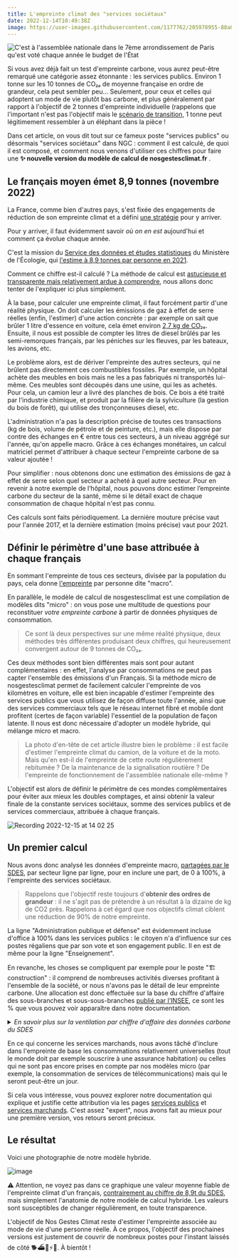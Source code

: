 ---
title: L'empreinte climat des "services sociétaux"
date: 2022-12-14T10:49:38Z
image: https://user-images.githubusercontent.com/1177762/205978955-88a0ad61-244c-4afb-89a9-600eef3a5f1c.jpg
---

![C'est à l'assemblée nationale dans le 7ème arrondissement de Paris qu'est voté chaque année le budget de l'État](https://user-images.githubusercontent.com/1177762/205978955-88a0ad61-244c-4afb-89a9-600eef3a5f1c.jpg)

Si vous avez déjà fait un test d'empreinte carbone, vous aurez peut-être remarqué une catégorie assez étonnante : les services publics. Environ 1 tonne sur les 10 tonnes de CO₂ₑ de moyenne française en ordre de grandeur, cela peut sembler peu... Seulement, pour ceux et celles qui adoptent un mode de vie plutôt bas carbone, et plus généralement par rapport à l'objectif de 2 tonnes d'empreinte individuelle (rappelons que l'important n'est pas l'objectif mais le [scénario de transition](https://nosgestesclimat.fr/blog/budget), 1 tonne peut légitimement ressembler à un éléphant dans la pièce !

Dans cet article, on vous dit tout sur ce fameux poste \"services publics\" ou désormais \"services sociétaux\" dans NGC : comment il est calculé, de quoi il est composé, et comment nous venons d'utiliser ces chiffres pour faire une **✨ nouvelle version du modèle de calcul de nosgestesclimat.fr** .

## Le français moyen émet 8,9 tonnes (novembre 2022)

La France, comme bien d'autres pays, s'est fixée des engagements de réduction de son empreinte climat et a défini [une stratégie](https://www.ecologie.gouv.fr/strategie-nationale-bas-carbone-snbc) pour y arriver.

Pour y arriver, il faut évidemment savoir _où on en est_ aujourd'hui et comment ça évolue chaque année.

C'est la mission du [Service des données et études statistiques](https://www.statistiques.developpement-durable.gouv.fr/) du Ministère de l'Écologie, qui [l'estime à 8,9 tonnes par personne en 2021](https://www.statistiques.developpement-durable.gouv.fr/lempreinte-carbone-de-la-france-de-1995-2021?rubrique=27&dossier=1286).

Comment ce chiffre est-il calculé ? La méthode de calcul est [astucieuse et transparente mais relativement ardue à comprendre](https://github.com/incubateur-ademe/nosgestesclimat-site/files/9980633/methodologie_empreinte_carbone_octobre2021_0.pdf), nous allons donc tenter de l'expliquer ici plus simplement.

À la base, pour calculer une empreinte climat, il faut forcément partir d'une réalité physique. On doit calculer les émissions de gaz à effet de serre réelles (enfin, l'estimer) d'une action concrète : par exemple on sait que brûler 1 litre d'essence en voiture, cela émet environ [2,7 kg de CO₂ₑ](https://nosgestesclimat.fr/documentation/transport/voiture/thermique/empreinte-au-litre). Ensuite, il nous est possible de compter les litres de diesel brûlés par les semi-remorques français, par les péniches sur les fleuves, par les bateaux, les avions, etc.

Le problème alors, est de dériver l'empreinte des autres secteurs, qui ne brûlent pas directement ces combustibles fossiles. Par exemple, un hôpital achète des meubles en bois mais ne les a pas fabriqués ni transportés lui-même. Ces meubles sont découpés dans une usine, qui les as achetés. Pour cela, un camion leur a livré des planches de bois. Ce bois a été traité par l'industrie chimique, et produit par la filière de la sylviculture (la gestion du bois de forêt), qui utilise des tronçonneuses diesel, etc.

L'administration n'a pas la description précise de toutes ces transactions (kg de bois, volume de pétrole et de peinture, etc.), mais elle dispose par contre des échanges en € entre tous ces secteurs, à un niveau aggrégé sur l'année, qu'on appelle macro. Grâce à ces échanges monétaires, un calcul matriciel permet d'attribuer à chaque secteur l'empreinte carbone de sa valeur ajoutée !

Pour simplifier : nous obtenons donc une estimation des émissions de gaz à effet de serre selon quel secteur a acheté à quel autre secteur. Pour en revenir à notre exemple de l’hôpital, nous pouvons donc estimer l’empreinte carbone du secteur de la santé, même si le détail exact de chaque consommation de chaque hôpital n'est pas connu.

Ces calculs sont faits périodiquement. La dernière mouture précise vaut pour l'année 2017, et la dernière estimation (moins précise) vaut pour 2021.

## Définir le périmètre d'une base attribuée à chaque français

En sommant l'empreinte de tous ces secteurs, divisée par la population du pays, cela donne [l'empreinte](https://nosgestesclimat.fr/documentation/empreinte-SDES) par personne dite \"macro\".

En parallèle, le modèle de calcul de nosgestesclimat est une compilation de modèles dits \"micro\" : on vous pose une multitude de questions pour reconstituer _votre empreinte carbone_ à partir de données physiques de consommation.

> Ce sont là deux perspectives sur une même réalité physique, deux méthodes très différentes produisant deux chiffres, qui heureusement convergent autour de 9 tonnes de CO₂ₑ.

Ces deux méthodes sont bien différentes mais sont pour autant complémentaires : en effet, l'analyse par consommations ne peut pas capter l'ensemble des émissions d'un Français. Si la méthode micro de nosgestesclimat permet de facilement calculer l'empreinte de vos kilomètres en voiture, elle est bien incapable d'estimer l'empreinte des services publics que vous utilisez de façon diffuse toute l'année, ainsi que des services commerciaux tels que le réseau internet fibré et mobile dont profitent (certes de façon variable) l'essentiel de la population de façon latente. Il nous est donc nécessaire d'adopter un modèle hybride, qui mélange micro et macro.

> La photo d'en-tête de cet article illustre bien le problème : il est facile d'estimer l'empreinte climat du camion, de la voiture et de la moto. Mais qu'en est-il de l'empreinte de cette route régulièrement rebitumée ? De la maintenance de la signalisation routière ? De l'empreinte de fonctionnement de l'assemblée nationale elle-même ?

L'objectif est alors de définir le périmètre de ces mondes complémentaires pour éviter aux mieux les doubles comptages, et ainsi obtenir la valeur finale de la constante services sociétaux, somme des services publics et de services commerciaux, attribuée à chaque français.

![Recording 2022-12-15 at 14 02 25](https://user-images.githubusercontent.com/1177762/207865812-a37bbe96-2acd-4f0b-b9b5-ed64e93597da.gif)

## Un premier calcul

Nous avons donc analysé les données d'empreinte macro, [partagées par le SDES](https://www.statistiques.developpement-durable.gouv.fr/la-decomposition-de-lempreinte-carbone-de-la-demande-finale-de-la-france-par-postes-de-consommation), par secteur ligne par ligne, pour en inclure une part, de 0 à 100%, à l'empreinte des services sociétaux.

> Rappelons que l'objectif reste toujours d'**obtenir des ordres de grandeur** : il ne s'agit pas de prétendre à un résultat à la dizaine de kg de CO2 près. Rappelons à cet égard que nos objectifs climat ciblent une réduction de 90% de notre empreinte.

La ligne \"Administration publique et défense\" est évidemment incluse d'office à 100% dans les services publics : le citoyen n'a d'influence sur ces postes régaliens que par son vote et son engagement public. Il en est de même pour la ligne "Enseignement".

En revanche, les choses se compliquent par exemple pour le poste \"🏗️ construction\" : il comprend de nombreuses activités diverses profitant à l'ensemble de la société, or nous n'avons pas le détail de leur empreinte carbone. Une allocation est donc effectuée sur la base du chiffre d'affaire des sous-branches et sous-sous-branches [publié par l'INSEE](https://www.insee.fr/fr/statistiques/4226067?sommaire=4226092), ce sont les % que vous pouvez voir apparaître dans notre documentation.

<details>

<summary>
  <i>
    En savoir plus sur la ventilation par chiffre d'affaire des données carbone
    du SDES
  </i>
</summary>

> Les données fournies par le SDES donnent une empreinte carbone correspondant à ce qui est consommé sur le territoire français par branche économique (ex: E36 = réseau de distribution de l'eau = 677 kTCO₂ₑ) ou bien par groupement de branches économiques (ex: F41_43 = Construction = 54116 kTCO₂ₑ). Pour cette donnée, il y a un donc un premier niveau d'agrégation que nous avons choisi de désagréger selon la part de [chiffre d'affaire de la branche](https://www.insee.fr/fr/statistiques/4226067?sommaire=4226092) dans le groupement proposé par le SDES (ex: pour F41_43, on a F41=25%, F42=13.5%, F43=61.5%)
>
> Certaines données sont secrètes, nous avons fait l'hypothèse que ces données l'étaient également pour le calcul de l'empreinte carbone nationale. Faute d'informations supplémentaires, nous avons choisi de ne pas les considérer dans ces calculs de décomposition.
>
> Pour aller encore plus loin, nous avions parfois besoin d'un niveau de précision plus important en s'intéressant aux sous-branches économiques. En effet, si on prend l'exemple de E38 relatif à la collecte des déchets, seules les sous branches E3812 et E3822, concernant les déchets dangereux, étaient à inclure dans les services publics. Nous avons donc également utilisé la décomposition par chiffre d'affaire pour ressortir l'intensité carbone associées aux sous-branche en question au sein de E38.

</details>

En ce qui concerne les services marchands, nous avons tâché d'inclure dans l'empreinte de base les consommations relativement universelles (tout le monde doit par exemple souscrire à une assurance habitation) ou celles qui ne sont pas encore prises en compte par nos modèles micro (par exemple, la consommation de services de télécommunications) mais qui le seront peut-être un jour.

Si cela vous intéresse, vous pouvez explorer notre documentation qui explique et justifie cette attribution via les pages [services publics](https://nosgestesclimat.fr/documentation/services%20soci%C3%A9taux%20.%20services%20publics) et [services marchands](https://nosgestesclimat.fr/documentation/services-soci%C3%A9taux/services-marchands). C'est assez \"expert\", nous avons fait au mieux pour une première version, vos retours seront précieux.

## Le résultat

Voici une photographie de notre modèle hybride.

![image](https://user-images.githubusercontent.com/1177762/207576758-03cfbc96-a6a2-4817-a4cb-4c4562342783.png)

⚠️ Attention, ne voyez pas dans ce graphique une valeur moyenne fiable de l'empreinte climat d'un français, [contrairement au chiffre de 8,9t du SDES](https://www.statistiques.developpement-durable.gouv.fr/lempreinte-carbone-de-la-france-de-1995-2021?rubrique=27&dossier=1286), mais simplement l'anatomie de notre modèle de calcul hybride. Les valeurs sont susceptibles de changer régulièrement, en toute transparence.

L'objectif de Nos Gestes Climat reste d'estimer l'empreinte associée au mode de vie d'une personne réelle. À ce propos, l'objectif des prochaines versions est justement de couvrir de nombreux postes pour l'instant laissés de côté 🐕️⛴️🛵⚡️🏡. À bientôt !
